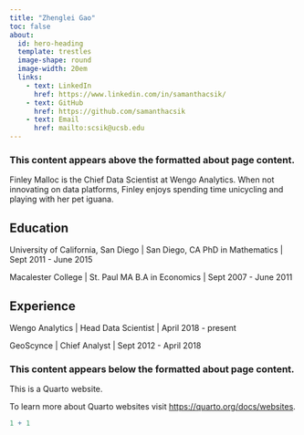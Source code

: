 ```yaml
---
title: "Zhenglei Gao"
toc: false
about: 
  id: hero-heading
  template: trestles
  image-shape: round
  image-width: 20em
  links:
    - text: LinkedIn
      href: https://www.linkedin.com/in/samanthacsik/
    - text: GitHub
      href: https://github.com/samanthacsik
    - text: Email
      href: mailto:scsik@ucsb.edu
---
```


### This content appears above the formatted about page content.

:::{#hero-heading}

Finley Malloc is the Chief Data Scientist at Wengo Analytics. When not innovating on data platforms, Finley enjoys spending time unicycling and playing with her pet iguana.

## Education

University of California, San Diego | San Diego, CA
PhD in Mathematics | Sept 2011 - June 2015

Macalester College | St. Paul MA
B.A in Economics | Sept 2007 - June 2011

## Experience

Wengo Analytics | Head Data Scientist | April 2018 - present

GeoScynce | Chief Analyst | Sept 2012 - April 2018

:::

### This content appears below the formatted about page content.

This is a Quarto website.

To learn more about Quarto websites visit <https://quarto.org/docs/websites>.

```r
1 + 1
```
